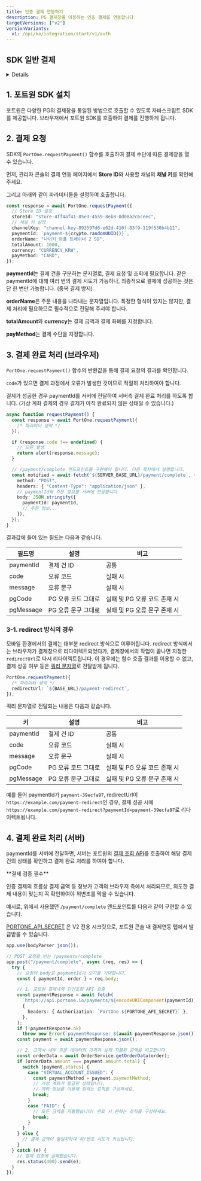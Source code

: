 ```yaml
---
title: 인증 결제 연동하기
description: PG 결제창을 이용하는 인증 결제를 연동합니다.
targetVersions: ["v2"]
versionVariants:
  v1: /opi/ko/integration/start/v1/auth
---
```




## **SDK 일반 결제**

<Details>
  <Details.Summary>
    <strong>영상으로 보기</strong>
  </Details.Summary>

  <Details.Content>
    <Youtube videoId="DhcQFLYV9Q8" caption="포트원 인증 결제의 이해 - 쇼핑몰 멀티PG 연동하기" />
  </Details.Content>
</Details>

## 1. 포트원 SDK 설치

포트원은 다양한 PG의 결제창을 통일된 방법으로 호출할 수 있도록 자바스크립트 SDK를 제공합니다. 브라우저에서 포트원 SDK를 호출하여 결제를 진행하게 됩니다.

<SdkInstallation />

## 2. 결제 요청

SDK의 `PortOne.requestPayment()` 함수를 호출하여 결제 수단에 따른 결제창을 열 수 있습니다.

먼저, 관리자 콘솔의 결제 연동 페이지에서 **Store ID**와 사용할 채널의 **채널 키**를 확인해 주세요.

그리고 아래와 같이 파라미터들을 설정하여 호출합니다.

```ts
const response = await PortOne.requestPayment({
  // Store ID 설정
  storeId: "store-4ff4af41-85e3-4559-8eb8-0d08a2c6ceec",
  // 채널 키 설정
  channelKey: "channel-key-893597d6-e62d-410f-83f9-119f530b4b11",
  paymentId: `payment-${crypto.randomUUID()}`,
  orderName: "나이키 와플 트레이너 2 SD",
  totalAmount: 1000,
  currency: "CURRENCY_KRW",
  payMethod: "CARD",
});
```

**paymentId**는 결제 건을 구분하는 문자열로, 결제 요청 및 조회에 필요합니다. 같은 paymentId에 대해 여러 번의 결제 시도가 가능하나,
최종적으로 결제에 성공하는 것은 단 한 번만 가능합니다. (중복 결제 방지)

**orderName**은 주문 내용을 나타내는 문자열입니다. 특정한 형식이 있지는 않지만, 결제 처리에 필요하므로 필수적으로 전달해 주셔야 합니다.

**totalAmount**와 **currency**는 결제 금액과 결제 화폐를 지정합니다.

**payMethod**는 결제 수단을 지정합니다.

## 3. 결제 완료 처리 (브라우저)

`PortOne.requestPayment()` 함수의 반환값을 통해 결제 요청의 결과를 확인합니다.

`code`가 있으면 결제 과정에서 오류가 발생한 것이므로 적절히 처리하여야 합니다.

결제가 성공한 경우 paymentId를 서버에 전달하여 서버측 결제 완료 처리를 하도록 합니다. (가상 계좌 결제의 경우 결제가 아직 완료되지 않은 상태일 수 있습니다.)

```ts
async function requestPayment() {
  const response = await PortOne.requestPayment({
    /* 파라미터 생략 */
  });

  if (response.code !== undefined) {
    // 오류 발생
    return alert(response.message);
  }

  // /payment/complete 엔드포인트를 구현해야 합니다. 다음 목차에서 설명합니다.
  const notified = await fetch(`${SERVER_BASE_URL}/payment/complete`, {
    method: "POST",
    headers: { "Content-Type": "application/json" },
    // paymentId와 주문 정보를 서버에 전달합니다
    body: JSON.stringify({
      paymentId: paymentId,
      // 주문 정보...
    }),
  });
}
```

결과값에 들어 있는 필드는 다음과 같습니다.

|필드명   |설명               |비고                        |
|---------|-------------------|----------------------------|
|paymentId|결제 건 ID         |공통                        |
|code     |오류 코드          |실패 시                     |
|message  |오류 문구          |실패 시                     |
|pgCode   |PG 오류 코드 그대로|실패 및 PG 오류 코드 존재 시|
|pgMessage|PG 오류 문구 그대로|실패 및 PG 오류 문구 존재 시|

### 3-1. redirect 방식의 경우

모바일 환경에서의 결제는 대부분 redirect 방식으로 이루어집니다. redirect 방식에서는 브라우저가 결제창으로 리다이렉트되었다가, 결제창에서의 작업이 끝나면
지정한 `redirectUrl`로 다시 리다이렉트됩니다. 이 경우에는 함수 호출 결과를 이용할 수 없고,
결제 성공 여부 등은 [쿼리 문자열](http://en.wikipedia.org/wiki/Query_string)로 전달받게 됩니다.

```ts
PortOne.requestPayment({
  /* 파라미터 생략 */
  redirectUrl: `${BASE_URL}/payment-redirect`,
});
```

쿼리 문자열로 전달되는 내용은 다음과 같습니다.

|키       |설명               |비고                        |
|---------|-------------------|----------------------------|
|paymentId|결제 건 ID         |공통                        |
|code     |오류 코드          |실패 시                     |
|message  |오류 문구          |실패 시                     |
|pgCode   |PG 오류 코드 그대로|실패 및 PG 오류 코드 존재 시|
|pgMessage|PG 오류 문구 그대로|실패 및 PG 오류 문구 존재 시|

예를 들어 paymentId가 `payment-39ecfa97`, redirectUrl이 `https://example.com/payment-redirect`인 경우,
결제 성공 시에 `https://example.com/payment-redirect?paymentId=payment-39ecfa97`로 리다이렉트됩니다.

## 4. 결제 완료 처리 (서버)

paymentId를 서버에 전달하면, 서버는 포트원의 [결제 조회 API](/api/rest-v2/payment#get%20%2Fpayments%2F%7BpaymentId%7D)를
호출하여 해당 결제 건의 상태를 확인하고 결제 완료 처리를 하여야 합니다.

<Hint style="info">
  **결제 검증 필수**

  인증 결제의 흐름상 결제 금액 등 정보가 고객의 브라우저 측에서 처리되므로, 의도한 결제 내용이 맞는지 꼭 확인하여야 위변조를 막을 수 있습니다.
</Hint>

예시로, 위에서 사용했던 `/payment/complete` 엔드포인트를 다음과 같이 구현할 수 있습니다.

[PORTONE\_API\_SECRET](/opi/ko/integration/ready/readme?v=v2#4-2-v2-api-secret-%EB%B0%9C%EA%B8%89%ED%95%98%EA%B8%B0)
은 V2 전용 시크릿으로, 포트원 콘솔 내 결제연동 탭에서 발급받을 수 있습니다.

```ts title="Express"
app.use(bodyParser.json());

// POST 요청을 받는 /payments/complete
app.post("/payment/complete", async (req, res) => {
  try {
    // 요청의 body로 paymentId가 오기를 기대합니다.
    const { paymentId, order } = req.body;

    // 1. 포트원 결제내역 단건조회 API 호출
    const paymentResponse = await fetch(
      `https://api.portone.io/payments/${encodeURIComponent(paymentId)}`,
      {
        headers: { Authorization: `PortOne ${PORTONE_API_SECRET}` },
      },
    );
    if (!paymentResponse.ok)
      throw new Error(`paymentResponse: ${await paymentResponse.json()}`);
    const payment = await paymentResponse.json();

    // 2. 고객사 내부 주문 데이터의 가격과 실제 지불된 금액을 비교합니다.
    const orderData = await OrderService.getOrderData(order);
    if (orderData.amount === payment.amount.total) {
      switch (payment.status) {
        case "VIRTUAL_ACCOUNT_ISSUED": {
          const paymentMethod = payment.paymentMethod;
          // 가상 계좌가 발급된 상태입니다.
          // 계좌 정보를 이용해 원하는 로직을 구성하세요.
          break;
        }
        case "PAID": {
          // 모든 금액을 지불했습니다! 완료 시 원하는 로직을 구성하세요.
          break;
        }
      }
    } else {
      // 결제 금액이 불일치하여 위/변조 시도가 의심됩니다.
    }
  } catch (e) {
    // 결제 검증에 실패했습니다.
    res.status(400).send(e);
  }
});
```
